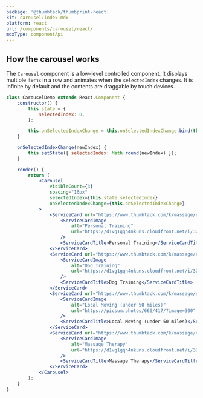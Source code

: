 ```yaml
---
package: '@thumbtack/thumbprint-react'
kit: carousel/index.mdx
platform: react
url: /components/carousel/react/
mdxType: componentApi
---
```


## How the carousel works

The `Carousel` component is a low-level controlled component. It displays multiple items in a row and animates when the `selectedIndex` changes. It is infinite by default and the contents are draggable by touch devices.

```jsx
class CarouselDemo extends React.Component {
    constructor() {
        this.state = {
            selectedIndex: 0,
        };

        this.onSelectedIndexChange = this.onSelectedIndexChange.bind(this);
    }

    onSelectedIndexChange(newIndex) {
        this.setState({ selectedIndex: Math.round(newIndex) });
    }

    render() {
        return (
            <Carousel
                visibleCount={3}
                spacing="16px"
                selectedIndex={this.state.selectedIndex}
                onSelectedIndexChange={this.onSelectedIndexChange}
            >
                <ServiceCard url="https://www.thumbtack.com/k/massage/near-me/">
                    <ServiceCardImage
                        alt="Personal Training"
                        url="https://d1vg1gqh4nkuns.cloudfront.net/i/328491711124668465/small/standard/hero"
                    />
                    <ServiceCardTitle>Personal Training</ServiceCardTitle>
                </ServiceCard>
                <ServiceCard url="https://www.thumbtack.com/k/massage/near-me/">
                    <ServiceCardImage
                        alt="Dog Training"
                        url="https://d1vg1gqh4nkuns.cloudfront.net/i/323761411685384319/small/standard/hero"
                    />
                    <ServiceCardTitle>Dog Training</ServiceCardTitle>
                </ServiceCard>
                <ServiceCard url="https://www.thumbtack.com/k/massage/near-me/">
                    <ServiceCardImage
                        alt="Local Moving (under 50 miles)"
                        url="https://picsum.photos/666/417/?image=300"
                    />
                    <ServiceCardTitle>Local Moving (under 50 miles)</ServiceCardTitle>
                </ServiceCard>
                <ServiceCard url="https://www.thumbtack.com/k/massage/near-me/">
                    <ServiceCardImage
                        alt="Massage Therapy"
                        url="https://d1vg1gqh4nkuns.cloudfront.net/i/323761720722374783/small/standard/hero"
                    />
                    <ServiceCardTitle>Massage Therapy</ServiceCardTitle>
                </ServiceCard>
            </Carousel>
        );
    }
}
```
